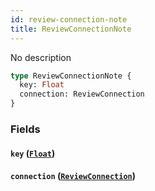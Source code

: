 ```yaml
---
id: review-connection-note
title: ReviewConnectionNote
---
```


No description

```graphql
type ReviewConnectionNote {
  key: Float
  connection: ReviewConnection
}
```

### Fields

#### `key` ([`Float`](/v1/scalars/float))

#### `connection` ([`ReviewConnection`](/v1/objects/review-connection))

